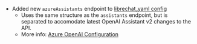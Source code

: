 - Added new `azureAssistants` endpoint to [librechat_yaml config](/docs/configuration/librechat_yaml/object_structure/assistants_endpoint)
    - Uses the same structure as the `assistants` endpoint, but is separated to accomodate latest OpenAI Assistant v2 changes to the API.
    - More info: [Azure OpenAI Configuration](/docs/configuration/azure#using-assistants-with-azure)
